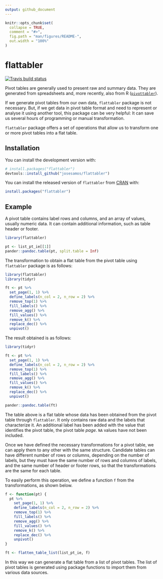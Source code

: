 ```yaml
---
output: github_document
---
```


<!-- README.md is generated from README.Rmd. Please edit that file -->

```r
knitr::opts_chunk$set(
  collapse = TRUE,
  comment = "#>",
  fig.path = "man/figures/README-",
  out.width = "100%"
)
```

# flattabler

<!-- badges: start -->
[![Travis build status](https://travis-ci.com/josesamos/flattabler.svg?branch=master)](https://travis-ci.com/josesamos/flattabler)
<!-- badges: end -->

Pivot tables are generally used to present raw and summary data. They are generated from spreadsheets and, more recently, also from R ([`pivottabler`](https://CRAN.R-project.org/package=pivottabler)).

If we generate pivot tables from our own data, `flattabler` package is not necessary. But, if we get data in pivot table format and need to represent or analyse it using another tool, this package can be very helpful: It can save us several hours of programming or manual transformation.

`flattabler` package offers a set of operations that allow us to transform one or more pivot tables into a flat table. 


## Installation

You can install the development version with:

```r
# install.packages("flattabler")
devtools::install_github("josesamos/flattabler")
```

You can install the released version of `flattabler` from [CRAN](https://CRAN.R-project.org) with:

``` r
install.packages("flattabler")
```

## Example

A pivot table contains label rows and columns, and an array of values, usually numeric data. It can contain additional information, such as table header or footer.

```r
library(flattabler)
```

```r
pt <- list_pt_ie[[1]]
pander::pandoc.table(pt, split.table = Inf)
```


The transformation to obtain a flat table from the pivot table using `flattabler` package is as follows:

```r
library(flattabler)
library(tidyr)

ft <- pt %>%
  set_page(1, 1) %>%
  define_labels(n_col = 2, n_row = 2) %>%
  remove_top(1) %>%
  fill_labels() %>%
  remove_agg() %>%
  fill_values() %>%
  remove_k() %>%
  replace_dec() %>%
  unpivot()
```


The result obtained is as follows:

```r
library(tidyr)

ft <- pt %>%
  set_page(1, 1) %>%
  define_labels(n_col = 2, n_row = 2) %>%
  remove_top(1) %>%
  fill_labels() %>%
  remove_agg() %>%
  fill_values() %>%
  remove_k() %>%
  replace_dec() %>%
  unpivot()

pander::pandoc.table(ft)
```

The table above is a flat table whose data has been obtained from the pivot table through `flattabler`. It only contains raw data and the labels that characterize it. An additional label has been added with the value that identifies the pivot table, the pivot table _page_. `NA` values have not been included. 

Once we have defined the necessary transformations for a pivot table, we can apply them to any other with the same structure. Candidate tables can have different number of rows or columns, depending on the number of labels, but they must have the same number of rows and columns of labels, and the same number of header or footer rows, so that the transformations are the same for each table.

To easily perform this operation, we define a function `f` from the transformations, as shown below.

```r
f <- function(pt) {
  pt %>%
    set_page(1, 1) %>%
    define_labels(n_col = 2, n_row = 2) %>%
    remove_top(1) %>%
    fill_labels() %>%
    remove_agg() %>%
    fill_values() %>%
    remove_k() %>%
    replace_dec() %>%
    unpivot()
}

ft <- flatten_table_list(list_pt_ie, f)
```

In this way we can generate a flat table from a list of pivot tables. The list of pivot tables is generated using package functions to import them from various data sources.
